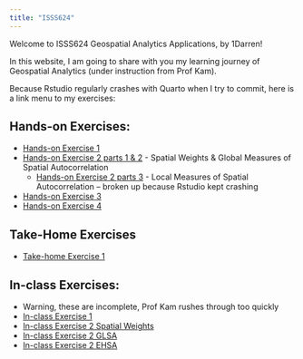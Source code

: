 ```yaml
---
title: "ISSS624"
---
```


Welcome to ISSS624 Geospatial Analytics Applications, by 1Darren!

In this website, I am going to share with you my learning journey of Geospatial Analytics (under instruction from Prof Kam).

Because Rstudio regularly crashes with Quarto when I try to commit, here is a link menu to my exercises:

::: callout-note
## Hands-on Exercises:

-   [Hands-on Exercise 1](Hands-on_Ex01/Hands-on_Ex01.html)
-   [Hands-on Exercise 2 parts 1 & 2](Hands-on_Ex02/Hands-on_Ex02.html) - Spatial Weights & Global Measures of Spatial Autocorrelation
    -   [Hands-on Exercise 2 parts 3](Hands-on_Ex02/Hands-on_Ex02_Local.html) - Local Measures of Spatial Autocorrelation -- broken up because Rstudio kept crashing
-   [Hands-on Exercise 3](Hands-on_Ex03/Hands-on_Ex03.html)
-   [Hands-on Exercise 4](Hands-on_Ex04/Hands-on_Ex04.html)
:::

::: callout-important
## Take-Home Exercises

-   [Take-home Exercise 1](Take-home_Ex01/take_home_ex_01.html)
:::

::: callout-tip
## In-class Exercises:

-   Warning, these are incomplete, Prof Kam rushes through too quickly
-   [In-class Exercise 1](In-class_Ex/In-class_Ex1/In-class_Ex1.html)
-   [In-class Exercise 2 Spatial Weights](In-class_Ex/In-class_Ex1/In-class_Ex2_Spatial.html)
-   [In-class Exercise 2 GLSA](In-class_Ex/In-class_Ex1/In-class_Ex2_GLSA.html)
-   [In-class Exercise 2 EHSA](In-class_Ex/In-class_Ex1/In-class_Ex2_EHSA.html)
:::
